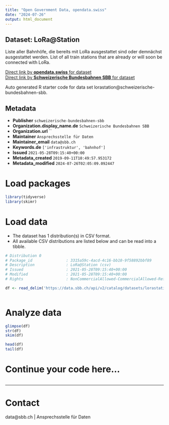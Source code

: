```yaml
---
title: "Open Government Data, opendata.swiss"
date: "2024-07-26"
output: html_document
---
```


## Dataset: LoRa@Station

Liste aller Bahnhöfe, die bereits mit LoRa ausgestattet sind oder demnächst ausgestattet werden. List of all train stations that are already or will soon be connected with LoRa.

[Direct link by **opendata.swiss** for dataset](https://opendata.swiss/de/dataset/lorastation1)<br>
[Direct link by **Schweizerische Bundesbahnen SBB** for dataset](https://data.sbb.ch/explore/dataset/lorastation/)

Auto generated R starter code for data set lorastation@schweizerische-bundesbahnen-sbb.

## Metadata

- **Publisher** `schweizerische-bundesbahnen-sbb`
- **Organization.display_name.de** `Schweizerische Bundesbahnen SBB`
- **Organization.url** ``
- **Maintainer** `Ansprechsstelle für Daten`
- **Maintainer_email** `data@sbb.ch`
- **Keywords.de** `['infrastruktur', 'bahnhof']`
- **Issued** `2021-05-28T09:15:40+00:00`
- **Metadata_created** `2019-09-11T10:49:57.953172`
- **Metadata_modified** `2024-07-26T02:05:09.092447`


# Load packages

```r

library(tidyverse)
library(skimr)

```

# Load data

-   The dataset has 1 distribution(s) in CSV format.
-   All available CSV distributions are listed below and can be read into a tibble.

```r

# Distribution 0
# Package_id               : 3315a59c-4acd-4c16-bb10-9f58892bbf89
# Description              : LoRa@Station (csv)
# Issued                   : 2021-05-28T09:15:40+00:00
# Modified                 : 2021-05-28T09:15:40+00:00
# Rights                   : NonCommercialAllowed-CommercialAllowed-ReferenceRequired

df <- read_delim('https://data.sbb.ch/api/v2/catalog/datasets/lorastation/exports/csv')



```

# Analyze data

```r

glimpse(df)
str(df)
skim(df)

head(df)
tail(df)

```

# Continue your code here...

```r

```

------------------------------------------------------------------------

# Contact

data@sbb.ch | Ansprechsstelle für Daten
